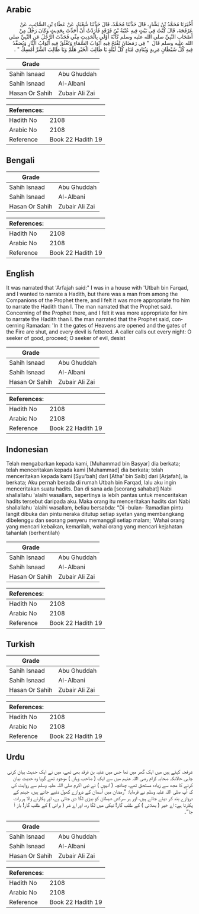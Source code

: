 ## Arabic


<div dir="rtl" lang="ar" style={{fontSize:'larger',backgroundColor:'#f8f9fa',padding:20}}>
أَخْبَرَنَا مُحَمَّدُ بْنُ بَشَّارٍ، قَالَ حَدَّثَنَا مُحَمَّدٌ، قَالَ حَدَّثَنَا شُعْبَةُ، عَنْ عَطَاءِ بْنِ السَّائِبِ، عَنْ عَرْفَجَةَ، قَالَ كُنْتُ فِي بَيْتٍ فِيهِ عُتْبَةُ بْنُ فَرْقَدٍ فَأَرَدْتُ أَنْ أُحَدِّثَ بِحَدِيثٍ وَكَانَ رَجُلٌ مِنْ أَصْحَابِ النَّبِيِّ صلى الله عليه وسلم كَأَنَّهُ أَوْلَى بِالْحَدِيثِ مِنِّي فَحَدَّثَ الرَّجُلُ عَنِ النَّبِيِّ صلى الله عليه وسلم قَالَ ‏ "‏ فِي رَمَضَانَ تُفْتَحُ فِيهِ أَبْوَابُ السَّمَاءِ وَتُغْلَقُ فِيهِ أَبْوَابُ النَّارِ وَيُصَفَّدُ فِيهِ كُلُّ شَيْطَانٍ مَرِيدٍ وَيُنَادِي مُنَادٍ كُلَّ لَيْلَةٍ يَا طَالِبَ الْخَيْرِ هَلُمَّ وَيَا طَالِبَ الشَّرِّ أَمْسِكْ ‏"‏ ‏.‏
</div>
<div style={{backgroundColor:'#f8f9fa',padding:20, marginBottom: 10}}><table> <thead> <tr> <th>Grade</th> <th></th> </tr> </thead> <tbody> <tr><td>Sahih Isnaad</td><td>Abu Ghuddah</td></tr><tr><td>Sahih Isnaad</td><td>Al-Albani</td></tr><tr><td>Hasan Or Sahih</td><td>Zubair Ali Zai</td></tr></tbody></table><table> <thead> <tr> <th>References:</th> <th></th> </tr> </thead> <tbody><tr><td>Hadith No</td><td>2108</td></tr><tr><td>Arabic No</td><td>2108</td></tr><tr><td>Reference</td><td>Book 22 Hadith 19</td></tr></tbody></table></div>

## Bengali


<div dir="ltr" lang="bn" style={{fontSize:'larger',backgroundColor:'#f8f9fa',padding:20}}>

</div>
<div style={{backgroundColor:'#f8f9fa',padding:20, marginBottom: 10}}><table> <thead> <tr> <th>Grade</th> <th></th> </tr> </thead> <tbody> <tr><td>Sahih Isnaad</td><td>Abu Ghuddah</td></tr><tr><td>Sahih Isnaad</td><td>Al-Albani</td></tr><tr><td>Hasan Or Sahih</td><td>Zubair Ali Zai</td></tr></tbody></table><table> <thead> <tr> <th>References:</th> <th></th> </tr> </thead> <tbody><tr><td>Hadith No</td><td>2108</td></tr><tr><td>Arabic No</td><td>2108</td></tr><tr><td>Reference</td><td>Book 22 Hadith 19</td></tr></tbody></table></div>

## English


<div dir="ltr" lang="en" style={{fontSize:'larger',backgroundColor:'#f8f9fa',padding:20}}>
It was narrated that 'Arfajah said:" I was in a house with 'Utbah bin Farqad, and I wanted to narrate a Hadith, but there was a man from among the Companions of the Prophet there, and I felt it was more appropriate fro him to narrate the Hadith than I. The man narrated that the Prophet said. Concerning of the Prophet there, and I felt it was more appropriate for him to narrate the Hadith than I. the man narrated that the Prophet said, concerning Ramadan: 'In it the gates of Heavens are opened and the gates of the Fire are shut, and every devil is fettered. A caller calls out every night: O seeker of good, proceed; O seeker of evil, desist
</div>
<div style={{backgroundColor:'#f8f9fa',padding:20, marginBottom: 10}}><table> <thead> <tr> <th>Grade</th> <th></th> </tr> </thead> <tbody> <tr><td>Sahih Isnaad</td><td>Abu Ghuddah</td></tr><tr><td>Sahih Isnaad</td><td>Al-Albani</td></tr><tr><td>Hasan Or Sahih</td><td>Zubair Ali Zai</td></tr></tbody></table><table> <thead> <tr> <th>References:</th> <th></th> </tr> </thead> <tbody><tr><td>Hadith No</td><td>2108</td></tr><tr><td>Arabic No</td><td>2108</td></tr><tr><td>Reference</td><td>Book 22 Hadith 19</td></tr></tbody></table></div>

## Indonesian


<div dir="ltr" lang="id" style={{fontSize:'larger',backgroundColor:'#f8f9fa',padding:20}}>
Telah mengabarkan kepada kami, [Muhammad bin Basyar] dia berkata; telah menceritakan kepada kami [Muhammad] dia berkata; telah menceritakan kepada kami [Syu'bah] dari [Atha' bin Saib] dari [Arjafah], ia berkata; Aku pernah berada di rumah Utbah bin Farqad, lalu aku ingin menceritakan suatu hadits. Dan di sana ada [seorang sahabat] Nabi shallallahu 'alaihi wasallam, sepertinya ia lebih pantas untuk menceritakan hadits tersebut daripada aku. Maka orang itu menceritakan hadits dari Nabi shallallahu 'alaihi wasallam, beliau bersabda: "Di -bulan- Ramadlan pintu langit dibuka dan pintu neraka ditutup setiap syetan yang membangkang dibelenggu dan seorang penyeru memanggil setiap malam; 'Wahai orang yang mencari kebaikan, kemarilah, wahai orang yang mencari kejahatan tahanlah (berhentilah)
</div>
<div style={{backgroundColor:'#f8f9fa',padding:20, marginBottom: 10}}><table> <thead> <tr> <th>Grade</th> <th></th> </tr> </thead> <tbody> <tr><td>Sahih Isnaad</td><td>Abu Ghuddah</td></tr><tr><td>Sahih Isnaad</td><td>Al-Albani</td></tr><tr><td>Hasan Or Sahih</td><td>Zubair Ali Zai</td></tr></tbody></table><table> <thead> <tr> <th>References:</th> <th></th> </tr> </thead> <tbody><tr><td>Hadith No</td><td>2108</td></tr><tr><td>Arabic No</td><td>2108</td></tr><tr><td>Reference</td><td>Book 22 Hadith 19</td></tr></tbody></table></div>

## Turkish


<div dir="ltr" lang="tr" style={{fontSize:'larger',backgroundColor:'#f8f9fa',padding:20}}>

</div>
<div style={{backgroundColor:'#f8f9fa',padding:20, marginBottom: 10}}><table> <thead> <tr> <th>Grade</th> <th></th> </tr> </thead> <tbody> <tr><td>Sahih Isnaad</td><td>Abu Ghuddah</td></tr><tr><td>Sahih Isnaad</td><td>Al-Albani</td></tr><tr><td>Hasan Or Sahih</td><td>Zubair Ali Zai</td></tr></tbody></table><table> <thead> <tr> <th>References:</th> <th></th> </tr> </thead> <tbody><tr><td>Hadith No</td><td>2108</td></tr><tr><td>Arabic No</td><td>2108</td></tr><tr><td>Reference</td><td>Book 22 Hadith 19</td></tr></tbody></table></div>

## Urdu


<div dir="rtl" lang="ur" style={{fontSize:'larger',backgroundColor:'#f8f9fa',padding:20}}>
عرفجہ کہتے ہیں میں ایک گھر میں تھا جس میں عتبہ بن فرقد بھی تھے، میں نے ایک حدیث بیان کرنی چاہی حالانکہ صحابہ کرام رضی اللہ عنہم میں سے ایک ( صاحب وہاں ) موجود تھے گویا وہ حدیث بیان کرنے کا مجھ سے زیادہ مستحق تھے، چنانچہ ( انہوں ) نے نبی اکرم صلی اللہ علیہ وسلم سے روایت کی کہ آپ صلی اللہ علیہ وسلم نے فرمایا: ”رمضان میں آسمان کے دروازے کھول دئیے جاتے ہیں، جہنم کے دروازے بند کر دیئے جاتے ہیں، اور ہر سرکش شیطان کو بیڑی لگا دی جاتی ہے، اور پکارنے والا ہر رات پکارتا ہے: اے خیر ( بھلائی ) کے طلب گار! نیکی میں لگا رہ، اور اے شر ( برائی ) کے طلب گار! باز آ جا“۔
</div>
<div style={{backgroundColor:'#f8f9fa',padding:20, marginBottom: 10}}><table> <thead> <tr> <th>Grade</th> <th></th> </tr> </thead> <tbody> <tr><td>Sahih Isnaad</td><td>Abu Ghuddah</td></tr><tr><td>Sahih Isnaad</td><td>Al-Albani</td></tr><tr><td>Hasan Or Sahih</td><td>Zubair Ali Zai</td></tr></tbody></table><table> <thead> <tr> <th>References:</th> <th></th> </tr> </thead> <tbody><tr><td>Hadith No</td><td>2108</td></tr><tr><td>Arabic No</td><td>2108</td></tr><tr><td>Reference</td><td>Book 22 Hadith 19</td></tr></tbody></table></div>